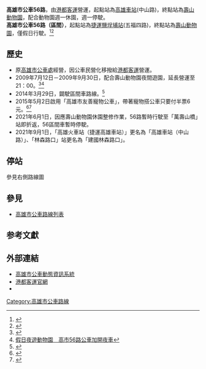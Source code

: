 {{Infobox Bus Route
| image=
| number= 高雄市公車56路
| manager=[[高雄市政府|高雄市政府]]交通局
| operator= [[港都客運|港都客運]]
| length= 公里
| time= 
| start= [[高雄車站|高雄車站]](中山路)
| via= [[鹽埕埔站|捷運鹽埕埔站]](五福四路)
| end= [[壽山動物園|壽山動物園]]
| level=週二－假日 08：30－18：00<br>週一停駛<br>暑假期間假日 08：30－20：30
| frequency= 20－30分鐘一班
| Other_route=
| vehicle=
| garage=
| Fare= 里程段次
| compete= 
| bgcolor= orange
| fontcolor= white
}}
{{Infobox Bus Route
| image=
| number= 高雄市公車56路（區間車）
| manager=[[高雄市政府|高雄市政府]]交通局
| operator= [[港都客運|港都客運]]
| length= 公里
| time= 
| start= [[鹽埕埔站|捷運鹽埕埔站]](五福四路)
| via= 
| end= [[壽山動物園|壽山動物園]]
| level=假日 08：50－17：20<br>平日停駛
| frequency= 固定班次
| Other_route=
| vehicle=
| garage=
| Fare= 里程段次
| compete= 
| bgcolor= orange
| fontcolor= white
}}
'''高雄市公車56路'''，由[[港都客運|港都客運]]營運，起點站為[[高雄車站|高雄車站]](中山路)，終點站為[[壽山動物園|壽山動物園]]，配合動物園週一休園，週一停駛。<br>
'''高雄市公車56路（區間）'''，起點站為[[鹽埕埔站|捷運鹽埕埔站]](五福四路)，終點站為[[壽山動物園|壽山動物園]]，僅假日行駛。<ref>{{Cite web |url=http://www.gdbus.com.tw/route/bus_info/56.htm |title=港都客運56路線圖 |accessdate=2015-12-08 |archive-date=2016-02-13 |archive-url=https://web.archive.org/web/20160213020836/http://www.gdbus.com.tw/route/bus_info/56.htm |dead-url=no }}</ref><ref name="tbkc1">{{Cite web |url=http://www.tbkc.gov.tw/Files/service/2015CITYBUS.pdf |title=《2015年高雄市公車路線導覽手冊》，高雄市政府交通局出版，第56頁。 |access-date=2015-12-08 |archive-url=https://web.archive.org/web/20170816003520/http://www.tbkc.gov.tw/Files/service/2015CITYBUS.pdf |archive-date=2017-08-16 |dead-url=yes }}</ref>

==歷史==
* 原[[高雄市公車處|高雄市公車處]]經營，因公車民營化移撥給[[港都客運|港都客運]]營運。
* 2009年7月12日－2009年9月30日，配合壽山動物園夜間遊園，延長營運至21：00。<ref>{{Cite web |url=http://www.unntv.tw/main.php?po=news1&op=newsonly&PP%5Bcanews_id%5D=3&PP%5Bid%5D=4386 |title=壽山動物園經過整修重新開放 首度提供夜間遊園至9月底止　每天開園到9時 |accessdate=2015-12-08 |archive-date=2016-03-04 |archive-url=https://web.archive.org/web/20160304102058/http://www.unntv.tw/main.php?po=news1&op=newsonly&PP%5Bcanews_id%5D=3&PP%5Bid%5D=4386 |dead-url=no }}</ref><ref>[http://www.nownews.com/n/2011/07/05/510988 假日夜遊動物園　高市56路公車加開夜車]</ref>
* 2014年3月29日，闢駛區間車路線。<ref>{{Cite web |url=https://tw.news.yahoo.com/%E6%90%AD%E9%AB%98%E9%9B%8456%E5%85%AC%E8%BB%8A-%E7%86%8A%E8%99%8E%E6%B0%A3-160000496.html |title=搭高雄56公車 熊虎氣 |accessdate=2015-12-08 |archive-date=2016-03-05 |archive-url=https://web.archive.org/web/20160305194912/https://tw.news.yahoo.com/%E6%90%AD%E9%AB%98%E9%9B%8456%E5%85%AC%E8%BB%8A-%E7%86%8A%E8%99%8E%E6%B0%A3-160000496.html |dead-url=no }}</ref>
* 2015年5月2日啟用「高雄市友善寵物公車」，帶著寵物搭公車只要付半票6元。<ref>{{Cite web |url=http://www.chinatimes.com/realtimenews/20150502002011-260405 |title=高雄友善寵物公車 今日首發 |accessdate=2015-12-08 |archive-date=2016-01-07 |archive-url=https://web.archive.org/web/20160107152551/http://www.chinatimes.com/realtimenews/20150502002011-260405 |dead-url=no }}</ref><ref>{{Cite web |url=http://udn.com/news/story/7327/877929-%E9%AB%98%E9%9B%84%E3%80%8C%E5%AF%B5%E7%89%A9%E5%85%AC%E8%BB%8A%E3%80%8D%E4%B8%8A%E8%B7%AF-%E6%AF%9B%E5%B0%8F%E5%AD%A9%E7%AE%97%E5%8D%8A%E7%A5%A8 |title=高雄「寵物公車」上路 毛小孩算半票 |accessdate=2015-12-08 |archive-date=2015-10-14 |archive-url=https://web.archive.org/web/20151014180252/http://udn.com/news/story/7327/877929-%E9%AB%98%E9%9B%84%E3%80%8C%E5%AF%B5%E7%89%A9%E5%85%AC%E8%BB%8A%E3%80%8D%E4%B8%8A%E8%B7%AF-%E6%AF%9B%E5%B0%8F%E5%AD%A9%E7%AE%97%E5%8D%8A%E7%A5%A8 |dead-url=no }}</ref>
* 2021年6月1日，因應壽山動物園休園整修作業，56路暫時行駛至「萬壽山橋」站即折返，56區間車暫時停駛。
* 2021年9月1日，「高雄火車站（捷運高雄車站）」更名為「高雄車站（中山路）」、「林森路口」站更名為「建國林森路口」。

== 停站 ==
參見右側路線圖
{{BS-map
|title=高雄市公車56路站牌
|legend=0
|lua=1
|collapse = yes
|map=
KBHFa~~ {{rint|tw|tra}}{{rint|tw|kmrt}}高雄車站（中山路）
BS2+l\BS2+r
STR\BHF(L)g~~ {{rint|tw|tra}}{{rint|tw|kmrt}}建國林森路口
STR\BHF(L)g~~ 中山一路口
BS2l\BS2r
BHF~~ 七賢二路
BHF~~ 自立路口
BHF~~ 中華路口（七賢二路）
BHF~~ 自強路口
BHF~~ 成功一路口
BHF~~ 河東路口
BHF~~ 府北路
BHF~~ {{rint|tw|kmrt}}捷運鹽埕埔站（大仁路）
BHF~~ 大智路（光榮國小）
BHF~~ {{rint|tw|kmrt}}捷運鹽埕埔站（五福四路）
BHF~~ {{rint|tw|kmrt}}五福瀨南街口（捷運鹽埕埔站）
BHF~~ 建國四路口
BS2+l\BS2+r
金馬賓館當代美術館! !BHF(R)f\BHF(L)g~~ 情人觀景台（壽山遊客中心）
{{rint|tw|kmrt}}輕軌文武聖殿站(台電)! !BHF(R)f\BHF(L)g~~ 忠烈祠
鼓山派出所! !BHF(R)f\BHF(L)g~~ 壽山動物園
鼓山行政中心（興隆）! !BHF(R)f\BHF(L)g~~ 壽山登山口
元亨寺（興隆路）! !BHF(R)f\BHF(L)g~~ 壽山停車場
萬壽山橋! !BHF(R)f\STR
STRl\STRr
}}
{{BS-map
|title=高雄市公車56路（區間車）站牌
|legend=0
|lua=1
|collapse =yes
|map=
KBHFa~~ {{rint|tw|kmrt}}捷運鹽埕埔站（大仁路）
BHF~~ 大智路（光榮國小）
BHF~~ {{rint|tw|kmrt}}捷運鹽埕埔站（五福四路）
BHF~~ {{rint|tw|kmrt}}五福瀨南街口（捷運鹽埕埔站）
BHF~~ 建國四路口
BS2+l\BS2+r
金馬賓館當代美術館! !BHF(R)f\BHF(L)g~~ 情人觀景台（壽山遊客中心）
{{rint|tw|kmrt}}輕軌文武聖殿站(台電)! !BHF(R)f\BHF(L)g~~ 忠烈祠
鼓山派出所! !BHF(R)f\BHF(L)g~~ 壽山動物園
鼓山行政中心（興隆）! !BHF(R)f\BHF(L)g~~ 壽山登山口
元亨寺（興隆路）! !BHF(R)f\BHF(L)g~~ 壽山停車場
萬壽山橋! !BHF(R)f\STR
STRl\STRr
}}

==參見==
*[[高雄市公車路線列表|高雄市公車路線列表]]

==参考文獻==
{{reflist}}

==外部連結==
* [https://ibus.tbkc.gov.tw/ibus/ 高雄市公車動態資訊系統] {{Wayback|url=https://ibus.tbkc.gov.tw/ibus/ |date=20210525024307 }}
* [http://www.gdbus.com.tw/ 港都客運官網] {{Wayback|url=http://www.gdbus.com.tw/ |date=20200405045515 }} 
*{{facebook|tbkcdream|轉動高雄青春夢}}

{{高雄市公車}}

[[Category:高雄市公車路線|Category:高雄市公車路線]]
